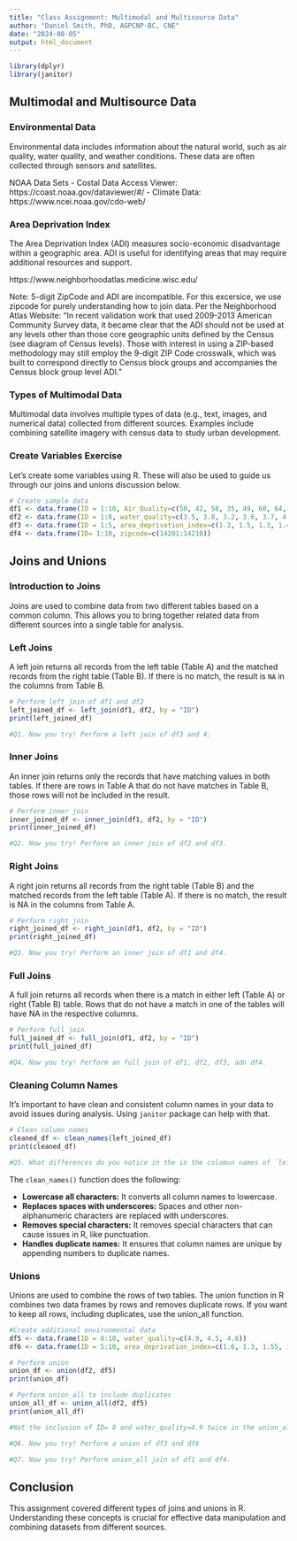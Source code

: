 ```yaml
---
title: "Class Assignment: Multimodal and Multisource Data"
author: "Daniel Smith, PhD, AGPCNP-BC, CNE"
date: "2024-08-05"
output: html_document
---
```


```r
library(dplyr)
library(janitor)
```
## Multimodal and Multisource Data

### Environmental Data
Environmental data includes information about the natural world, such as air quality, water quality, and weather conditions. These data are often collected through sensors and satellites.

NOAA Data Sets
- Costal Data Access Viewer: https://coast.noaa.gov/dataviewer/#/
- Climate Data: https://www.ncei.noaa.gov/cdo-web/

### Area Deprivation Index
The Area Deprivation Index (ADI) measures socio-economic disadvantage within a geographic area. ADI is useful for identifying areas that may require additional resources and support.

https://www.neighborhoodatlas.medicine.wisc.edu/

Note: 5-digit ZipCode and ADI are incompatible. For this excersice, we use zipcode for purely understanding how to join data. Per the Neighborhood Atlas Website: "In recent validation work that used 2009-2013 American Community Survey data, it became clear that the ADI should not be used at any levels other than those core geographic units defined by the Census (see diagram of Census levels). Those with interest in using a ZIP-based methodology may still employ the 9-digit ZIP Code crosswalk, which was built to correspond directly to Census block groups and accompanies the Census block group level ADI."

### Types of Multimodal Data
Multimodal data involves multiple types of data (e.g., text, images, and numerical data) collected from different sources. Examples include combining satellite imagery with census data to study urban development.

### Create Variables Exercise
Let's create some variables using R. These will also be used to guide us through our joins and unions discussion below. 

```r
# Create sample data 
df1 <- data.frame(ID = 1:10, Air_Quality=c(50, 42, 58, 35, 49, 60, 64, 23, 59, 20))
df2 <- data.frame(ID = 1:8, water_quality=c(3.5, 3.8, 3.2, 3.6, 3.7, 4.3, 2.5, 4.9))
df3 <- data.frame(ID = 1:5, area_deprivation_index=c(1.2, 1.5, 1.3, 1.4, 1.6))
df4 <- data.frame(ID= 1:10, zipcode=c(14201:14210))
```

## Joins and Unions

### Introduction to Joins
Joins are used to combine data from two different tables based on a common column. This allows you to bring together related data from different sources into a single table for analysis.

### Left Joins
A left join returns all records from the left table (Table A) and the matched records from the right table (Table B). If there is no match, the result is `NA` in the columns from Table B.

```r
# Perform left join of df1 and df2
left_joined_df <- left_join(df1, df2, by = "ID")
print(left_joined_df)

#Q1. Now you try! Perform a left join of df3 and 4. 

```

### Inner Joins
An inner join returns only the records that have matching values in both tables. If there are rows in Table A that do not have matches in Table B, those rows will not be included in the result.

```r
# Perform inner join
inner_joined_df <- inner_join(df1, df2, by = "ID")
print(inner_joined_df)

#Q2. Now you try! Perform an inner join of df2 and df3. 

```

### Right Joins
A right join returns all records from the right table (Table B) and the matched records from the left table (Table A). If there is no match, the result is NA in the columns from Table A.

```r
# Perform right join
right_joined_df <- right_join(df1, df2, by = "ID")
print(right_joined_df)

#Q3. Now you try! Perform an inner join of df1 and df4. 
```

### Full Joins
A full join returns all records when there is a match in either left (Table A) or right (Table B) table. Rows that do not have a match in one of the tables will have NA in the respective columns.

``` r
# Perform full join
full_joined_df <- full_join(df1, df2, by = "ID")
print(full_joined_df)

#Q4. Now you try! Perform an full join of df1, df2, df3, adn df4. 

```

### Cleaning Column Names
It's important to have clean and consistent column names in your data to avoid issues during analysis. Using `janitor` package can help with that.

```r
# Clean column names
cleaned_df <- clean_names(left_joined_df)
print(cleaned_df)

#Q5. What differences do you notice in the in the colomun names of `left_joined_df` after applying the `clean_names()` function?

```
The `clean_names()` function does the following: 

- **Lowercase all characters:** It converts all column names to lowercase.
- **Replaces spaces with underscores:** Spaces and other non-alphanumeric characters are replaced with underscores.
- **Removes special characters:** It removes special characters that can cause issues in R, like punctuation.
- **Handles duplicate names:** It ensures that column names are unique by appending numbers to duplicate names.

### Unions
Unions are used to combine the rows of two tables. The union function in R combines two data frames by rows and removes duplicate rows. If you want to keep all rows, including duplicates, use the union_all function.

```r
#Create additional environmental data 
df5 <- data.frame(ID = 8:10, water_quality=c(4.9, 4.5, 4.8))
df6 <- data.frame(ID = 5:10, area_deprivation_index=c(1.6, 1.3, 1.55, 1.7, 1.7, 1.6))

# Perform union
union_df <- union(df2, df5)
print(union_df)

# Perform union_all to include duplicates
union_all_df <- union_all(df2, df5)
print(union_all_df)

#Not the inclusion of ID= 8 and water_quality=4.9 twice in the union_all() function. 

#Q6. Now you try! Perform a union of df3 and df6 

#Q7. Now you try! Perform union_all join of df1 and df4. 

```

## Conclusion
This assignment covered different types of joins and unions in R. Understanding these concepts is crucial for effective data manipulation and combining datasets from different sources.
